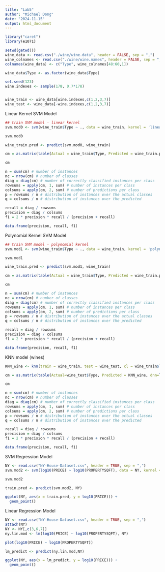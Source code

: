 ```yaml
---
title: "Lab5"
author: "Michael Dong"
date: "2024-11-15"
output: html_document
---
```


```r

library("caret")
library(e1071)

setwd(getwd())
wine_data <- read.csv("./wine/wine.data", header = FALSE, sep = ",")      #wine attribute data
wine_colnames <- read.csv("./wine/wine.names", header = FALSE, sep = ",") #wine column names
colnames(wine_data) <- c("Type", wine_colnames[48:60,1])                  #labeling wine columns\

wine_data$Type <- as.factor(wine_data$Type)

set.seed(123)
wine.indexes <- sample(178, 0.7*178)


wine_train <- wine_data[wine.indexes,c(1,2,3,7)]
wine_test <- wine_data[-wine.indexes,c(1,2,3,7)]
```


Linear Kernel SVM Model
```r
## train SVM model - linear kernel
svm.mod0 <- svm(wine_train$Type ~ ., data = wine_train, kernel = 'linear')

svm.mod0

wine_train.pred <- predict(svm.mod0, wine_train)

cm = as.matrix(table(Actual = wine_train$Type, Predicted = wine_train.pred))

cm

n = sum(cm) # number of instances
nc = nrow(cm) # number of classes
diag = diag(cm) # number of correctly classified instances per class
rowsums = apply(cm, 1, sum) # number of instances per class
colsums = apply(cm, 2, sum) # number of predictions per class
p = rowsums / n # distribution of instances over the actual classes
q = colsums / n # distribution of instances over the predicted

recall = diag / rowsums
precision = diag / colsums
f1 = 2 * precision * recall / (precision + recall)

data.frame(precision, recall, f1)
```


Polynomial Kernel SVM Model
```r
## train SVM model - polynomial kernel
svm.mod1 <- svm(wine_train$Type ~ ., data = wine_train, kernel = 'polynomial')

svm.mod1

wine_train.pred <- predict(svm.mod1, wine_train)

cm = as.matrix(table(Actual = wine_train$Type, Predicted = wine_train.pred))

cm

n = sum(cm) # number of instances
nc = nrow(cm) # number of classes
diag = diag(cm) # number of correctly classified instances per class 
rowsums = apply(cm, 1, sum) # number of instances per class
colsums = apply(cm, 2, sum) # number of predictions per class
p = rowsums / n # distribution of instances over the actual classes
q = colsums / n # distribution of instances over the predicted 

recall = diag / rowsums 
precision = diag / colsums
f1 = 2 * precision * recall / (precision + recall) 

data.frame(precision, recall, f1)
```


KNN model (wines)
```r
KNN_wine <- knn(train = wine_train, test = wine_test, cl = wine_train$Type, k = 5)

cm = as.matrix(table(Actual=wine_test$Type, Predicted = KNN_wine, dnn=list('actual','predicted')))

cm

n = sum(cm) # number of instances
nc = nrow(cm) # number of classes
diag = diag(cm) # number of correctly classified instances per class 
rowsums = apply(cm, 1, sum) # number of instances per class
colsums = apply(cm, 2, sum) # number of predictions per class
p = rowsums / n # distribution of instances over the actual classes
q = colsums / n # distribution of instances over the predicted 

recall = diag / rowsums 
precision = diag / colsums
f1 = 2 * precision * recall / (precision + recall) 

data.frame(precision, recall, f1)
```



SVM Regression Model
```r
NY <- read.csv("NY-House-Dataset.csv", header = TRUE, sep = ",")
svm.mod2 <- svm(log10(PRICE) ~ log10(PROPERTYSQFT), data = NY, kernel = 'linear')

svm.mod2

train.pred <- predict(svm.mod2, NY)

ggplot(NY, aes(x = train.pred, y = log10(PRICE))) +
  geom_point()

```


Linear Regression Model
```r
NY <- read.csv("NY-House-Dataset.csv", header = TRUE, sep = ",")
attach(NY)
NY <- NY[,c(3,6,7)]
ny.lin.mod <- lm(log10(PRICE) ~ log10(PROPERTYSQFT), NY)

plot(log10(PRICE) ~ log10(PROPERTYSQFT))

lm_predict <- predict(ny.lin.mod,NY)

ggplot(NY, aes(x = lm_predict, y = log10(PRICE))) +
  geom_point()
```

